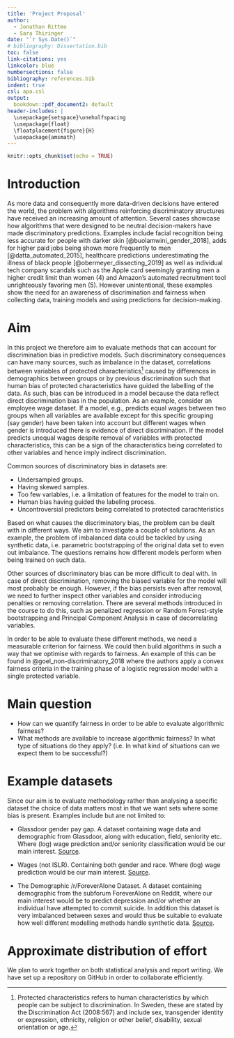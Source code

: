 ```yaml
---
title: 'Project Proposal'
author:
  - Jonathan Rittmo
  - Sara Thiringer
date: "`r Sys.Date()`"
# bibliography: Dissertation.bib
toc: false
link-citations: yes
linkcolor: blue
numbersections: false
bibliography: references.bib
indent: true
csl: apa.csl
output: 
  bookdown::pdf_document2: default
header-includes: |
  \usepackage{setspace}\onehalfspacing
  \usepackage{float}
  \floatplacement{figure}{H}
  \usepackage{amsmath}
---
```



```r
knitr::opts_chunk$set(echo = TRUE)
```

# Introduction

As more data and consequently more data-driven decisions have entered the world,
the problem with algorithms reinforcing discriminatory structures have received
an increasing amount of attention. Several cases showcase how algorithms that
were designed to be neutral decision-makers have made discriminatory
predictions. Examples include facial recognition being less accurate for people
with darker skin [@buolamwini_gender_2018], adds for higher paid jobs being shown more frequently to
men [@datta_automated_2015], healthcare predictions underestimating the illness of black people [@obermeyer_dissecting_2019]
as well as individual tech company scandals such as the Apple card seemingly
granting men a higher credit limit than women (4) and Amazon’s automated
recruitment tool unrighteously favoring men (5). However unintentional, these
examples show the need for an awareness of discrimination and fairness when
collecting data, training models and using predictions for decision-making.

# Aim

In this project we therefore aim to evaluate methods that can account for
discrimination bias in predictive models. Such discriminatory consequences can
have many sources, such as imbalance in the dataset, correlations between
variables of protected characteristics^[Protected characteristics refers to
human characteristics by which people can be subject to discrimination. In
Sweden, these are stated by the Discrimination Act (2008:567) and include sex,
transgender identity or expression, ethnicity, religion or other belief,
disability, sexual orientation or age.] caused by differences in demographics
between groups or by previous discrimination such that human bias of protected
characteristics have guided the labelling of the data. As such, bias can be
introduced in a model because the data reflect direct discrimination bias in the
population. As an example, consider an employee wage dataset. If a model, e.g.,
predicts equal wages between two groups when all variables are available except
for this specific grouping (say gender) have been taken into account but
different wages when gender is introduced there is evidence of direct
discrimination. If the model predicts unequal wages despite removal of variables
with protected characteristics, this can be a sign of the characteristics being
correlated to other variables and hence imply indirect discrimination.

Common sources of discriminatory bias in datasets are:

* Undersampled groups.
* Having skewed samples.
* Too few variables, i.e. a limitation of features for the model to train on.
* Human bias having guided the labeling process.
* Uncontroversial predictors being correlated to protected carachteristics

Based on what causes the discriminatory bias, the problem can be dealt with in
different ways. We aim to investigate a couple of solutions. As an example, the
problem of imbalanced data could be tackled by using synthetic data, i.e.
parametric bootstrapping of the original data set to even out imbalance. The
questions remains how different models perform when being trained on such data.

Other sources of discriminatory bias can be more difficult to deal with. In case
of direct discrimination, removing the biased variable for the model will most
probably be enough. However, if the bias persists even after removal, we need to
further inspect other variables and consider introducing penalties or removing
correlation. There are several methods introduced in the course to do this, such
as penalized regression or Random Forest-style bootstrapping and Principal
Component Analysis in case of decorrelating variables.

In order to be able to evaluate these different methods, we need a measurable
criterion for fairness. We could then build algorithms in such a way that
we optimise with regards to fairness. An example of this can be found in
@goel_non-discriminatory_2018 where the authors apply a convex fairness criteria
in the training phase of a logistic regression model with a single protected variable.

# Main question

* How can we quantify fairness in order to be able to evaluate algorithmic fairness?
* What methods are available to increase algorithmic fairness? In what type of
  situations do they apply? (i.e. In what kind of situations can we expect them to
  be successful?)

# Example datasets

Since our aim is to evaluate methodology rather than analysing a specific dataset
the choice of data matters most in that we want sets where some bias is present.
Examples include but are not limited to:

* Glassdoor gender pay gap. A dataset containing wage data and demographic
  from Glassdoor, along with education, field, seniority etc. Where (log) wage prediction
  and/or seniority classification would be our main interest. 
  [Source](https://www.kaggle.com/nilimajauhari/glassdoor-analyze-gender-pay-gap).

* Wages (not ISLR). Containing both gender and race. Where (log) wage prediction
  would be our main interest. [Source](https://www.kaggle.com/ljanjughazyan/wages).

* The Demographic /r/ForeverAlone Dataset. A dataset containing demographic
  from the subforum ForeverAlone on Reddit, where our main interest
  would be to predict depression and/or whether an individual have attempted to
  commit suicide. In addition this dataset is very imbalanced between sexes
  and would thus be suitable to evaluate how well different modelling methods
  handle synthetic data.
  [Source](https://www.kaggle.com/kingburrito666/the-demographic-rforeveralone-dataset).

# Approximate distribution of effort

We plan to work together on both statistical analysis and report writing. We
have set up a repository on GitHub in order to collaborate efficiently.

